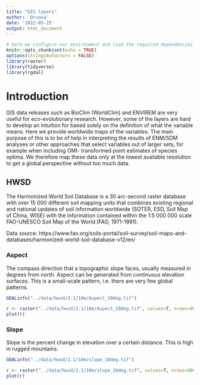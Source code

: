 ```yaml
---
title: "GIS layers"
author: '@rvosa'
date: '2022-05-25'
output: html_document
---
```


```r
# here we configure our environment and load the required dependencies
knitr::opts_chunk$set(echo = TRUE)
options(stringsAsFactors = FALSE)
library(raster)
library(tidyverse)
library(rgdal)
```

# Introduction

GIS data releases such as BioClim (WorldClim) and ENVIREM are very useful for
eco-evolutionary research. However, some of the layers are hard to develop an
intuition for based solely on the definition of what the variable means. Here
we provide worldwide maps of the variables. The main purpose of this is to be
of help in interpreting the results of ENM/SDM analyses or other approaches 
that select variables out of larger sets, for example when including OMI-
transformed point estimates of species optima. We therefore map these data
only at the lowest available resolution to get a global perspective 
without too much data.

## HWSD

The Harmonized World Soil Database is a 30 arc-second raster database with over 
15 000 different soil mapping units that combines existing regional and national 
updates of soil information worldwide (SOTER, ESD, Soil Map of China, WISE) with 
the information contained within the 1:5 000 000 scale FAO-UNESCO Soil Map of 
the World (FAO, 1971-1981).

Data source: https://www.fao.org/soils-portal/soil-survey/soil-maps-and-databases/harmonized-world-soil-database-v12/en/

### Aspect

The compass direction that a topographic slope faces, usually measured in 
degrees from north. Aspect can be generated from continuous elevation surfaces.
This is a small-scale pattern, i.e. there are very few global patterns.

```r
GDALinfo("../data/hwsd/2.1/10m/Aspect_10deg.tif")
```
```r
r <- raster("../data/hwsd/2.1/10m/Aspect_10deg.tif", values=T, nrows=900, ncols=2160, xmn=-180, xmx=180, ymn=-60, ymx=60)
plot(r)
```

### Slope

Slope is the percent change in elevation over a certain distance. This is high
in rugged mountains.

```r
GDALinfo("../data/hwsd/2.1/10m/slope_10deg.tif")
```
```r
r <- raster("../data/hwsd/2.1/10m/slope_10deg.tif", values=T, nrows=900, ncols=2160, xmn=-180, xmx=180, ymn=-60, ymx=60)
plot(r)
```
